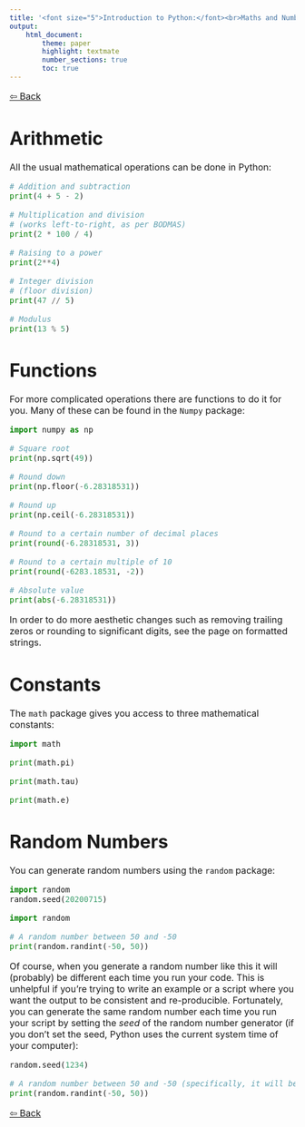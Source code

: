 ```yaml
---
title: '<font size="5">Introduction to Python:</font><br>Maths and Numbers'
output:
    html_document:
        theme: paper
        highlight: textmate
        number_sections: true
        toc: true
---
```

<font size="3">

[⇦ Back](../../python.html)

Arithmetic
==========
All the usual mathematical operations can be done in Python:

```python
# Addition and subtraction
print(4 + 5 - 2)
```

```python
# Multiplication and division
# (works left-to-right, as per BODMAS)
print(2 * 100 / 4)
```

```python
# Raising to a power
print(2**4)
```

```python
# Integer division
# (floor division)
print(47 // 5)
```

```python
# Modulus
print(13 % 5)
```

Functions
=========
For more complicated operations there are functions to do it for you. Many of these can be found in the `Numpy` package:

```python
import numpy as np

# Square root
print(np.sqrt(49))
```

```python
# Round down
print(np.floor(-6.28318531))
```

```python
# Round up
print(np.ceil(-6.28318531))
```

```python
# Round to a certain number of decimal places
print(round(-6.28318531, 3))
```

```python
# Round to a certain multiple of 10
print(round(-6283.18531, -2))
```

```python
# Absolute value
print(abs(-6.28318531))
```

In order to do more aesthetic changes such as removing trailing zeros or rounding to significant digits, see the page on formatted strings.

Constants
=========
The `math` package gives you access to three mathematical constants:

```python
import math

print(math.pi)
```

```python
print(math.tau)
```

```python
print(math.e)
```

Random Numbers
==============
You can generate random numbers using the `random` package:

```python
import random
random.seed(20200715)
```

```python
import random

# A random number between 50 and -50
print(random.randint(-50, 50))
```

Of course, when you generate a random number like this it will (probably) be different each time you run your code. This is unhelpful if you're trying to write an example or a script where you want the output to be consistent and re-producible. Fortunately, you can generate the same random number each time you run your script by setting the *seed* of the random number generator (if you don't set the seed, Python uses the current system time of your computer):

```python
random.seed(1234)

# A random number between 50 and -50 (specifically, it will be 49)
print(random.randint(-50, 50))
```

[⇦ Back](../../python.html)

</font>
